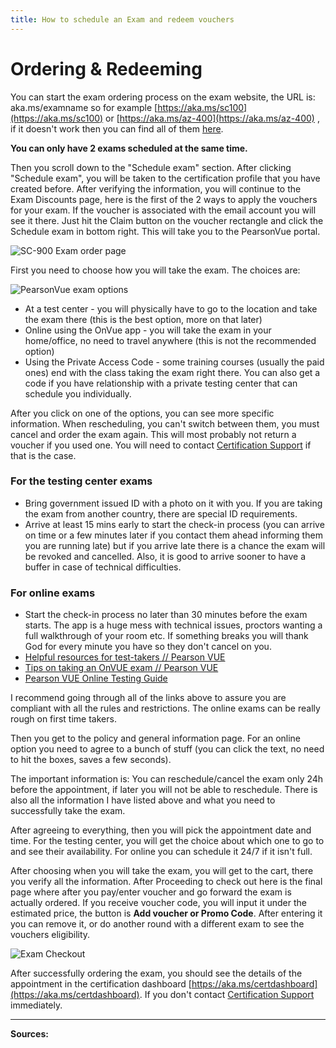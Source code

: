 ```yaml
---
title: How to schedule an Exam and redeem vouchers
---
```


# Ordering & Redeeming

You can start the exam ordering process on the exam website, the URL is: aka.ms/examname so for example [https://aka.ms/sc100](https://aka.ms/sc100) or [https://aka.ms/az-400](https://aka.ms/az-400) , if it doesn't work then you can find all of them [here](https://aka.ms/traincertposter).

**You can only have 2 exams scheduled at the same time.**

Then you scroll down to the "Schedule exam" section. After clicking "Schedule exam", you will be taken to the certification profile that you have created before. After verifying the information, you will continue to the Exam Discounts page, here is the first of the 2 ways to apply the vouchers for your exam. If the voucher is associated with the email account you will see it there. Just hit the Claim button on the voucher rectangle and click the Schedule exam in bottom right. This will take you to the PearsonVue portal.

<img title="" src="/sc900examorderpage.webp" alt="SC-900 Exam order page"/>

First you need to choose how you will take the exam. The choices are:

<img title="" src="/pearsonvueexamoptions.webp" alt="PearsonVue exam options"/>

* At a test center - you will physically have to go to the location and take the exam there (this is the best option, more on that later)
* Online using the OnVue app - you will take the exam in your home/office, no need to travel anywhere (this is not the recommended option)
* Using the Private Access Code - some training courses (usually the paid ones) end with the class taking the exam right there. You can also get a code if you have relationship with a private testing center that can schedule you individually.

After you click on one of the options, you can see more specific information. When rescheduling, you can't switch between them, you must cancel and order the exam again. This will most probably not return a voucher if you used one. You will need to contact [Certification Support](https://aka.ms/certificationsupport) if that is the case.

### For the testing center exams

* Bring government issued ID with a photo on it with you. If you are taking the exam from another country, there are special ID requirements.
* Arrive at least 15 mins early to start the check-in process (you can arrive on time or a few minutes later if you contact them ahead informing them you are running late) but if you arrive late there is a chance the exam will be revoked and cancelled. Also, it is good to arrive sooner to have a buffer in case of technical difficulties.

### For online exams

* Start the check-in process no later than 30 minutes before the exam starts. The app is a huge mess with technical issues, proctors wanting a full walkthrough of your room etc. If something breaks you will thank God for every minute you have so they don't cancel on you.
* [Helpful resources for test-takers // Pearson VUE](https://home.pearsonvue.com/Test-takers/Resources.aspx?ot=collapse15)
* [Tips on taking an OnVUE exam // Pearson VUE](https://home.pearsonvue.com/onvue-tips)
* [Pearson VUE Online Testing Guide](https://home.pearsonvue.com/Test-takers/onvue/guide)

I recommend going through all of the links above to assure you are compliant with all the rules and restrictions. The online exams can be really rough on first time takers.

Then you get to the policy and general information page. For an online option you need to agree to a bunch of stuff (you can click the text, no need to hit the boxes, saves a few seconds).

The important information is: You can reschedule/cancel the exam only 24h before the appointment, if later you will not be able to reschedule. There is also all the information I have listed above and what you need to successfully take the exam.

After agreeing to everything, then you will pick the appointment date and time. For the testing center, you will get the choice about which one to go to and see their availability. For online you can schedule it 24/7 if it isn't full.

After choosing when you will take the exam, you will get to the cart, there you verify all the information. After Proceeding to check out here is the final page where after you pay/enter voucher and go forward the exam is actually ordered. If you receive voucher code, you will input it under the estimated price, the button is **Add voucher or Promo Code**. After entering it you can remove it, or do another round with a different exam to see the vouchers eligibility.

<img title="" src="/examcheckout.webp" alt="Exam Checkout"/>

After successfully ordering the exam, you should see the details of the appointment in the certification dashboard [https://aka.ms/certdashboard](https://aka.ms/certdashboard). If you don't contact [Certification Support](https://aka.ms/certificationsupport) immediately. 

---

**Sources:**
  <LinkCard title="Redeem voucher codes | Microsoft Learn Answers" href="https://learn.microsoft.com/en-us/answers/questions/32197/how-to-redeem-microsoft-certification-exam-voucher"/>
